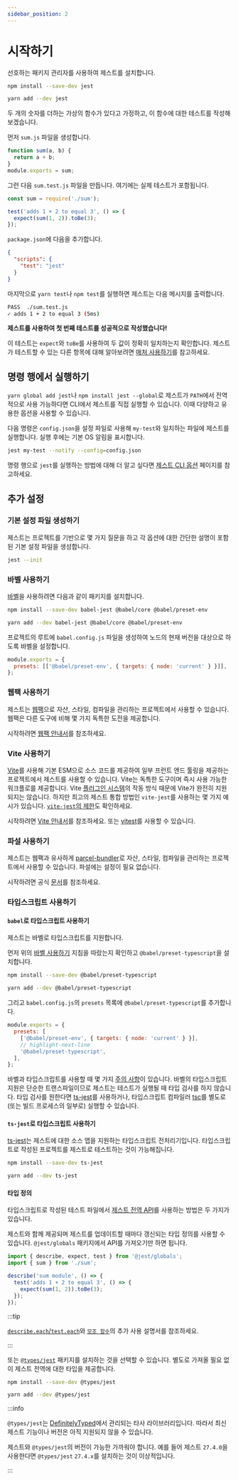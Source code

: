 ```yaml
---
sidebar_position: 2
---
```



# 시작하기

선호하는 패키지 관리자를 사용하여 제스트를 설치합니다.

<Tabs groupId="package-manager">
  <TabItem value="npm" label="npm" default>

```bash
npm install --save-dev jest
```

  </TabItem>
  <TabItem value="yarn" label="Yarn">

```bash
yarn add --dev jest
```

  </TabItem>
</Tabs>

두 개의 숫자를 더하는 가상의 함수가 있다고 가정하고, 이 함수에 대한 테스트를 작성해 보겠습니다.

먼저 `sum.js` 파일을 생성합니다.

```js
function sum(a, b) {
  return a + b;
}
module.exports = sum;
```

그런 다음 `sum.test.js` 파일을 만듭니다. 여기에는 실제 테스트가 포함됩니다.

```js
const sum = require('./sum');

test('adds 1 + 2 to equal 3', () => {
  expect(sum(1, 2)).toBe(3);
});
```

`package.json`에 다음을 추가합니다.

```json
{
  "scripts": {
    "test": "jest"
  }
}
```

마지막으로 `yarn test`나 `npm test`를 실행하면 제스트는 다음 메시지를 출력합니다.

```bash
PASS  ./sum.test.js
✓ adds 1 + 2 to equal 3 (5ms)
```

**제스트를 사용하여 첫 번째 테스트를 성공적으로 작성했습니다!**

이 테스트는 `expect`와 `toBe`를 사용하여 두 값이 정확히 일치하는지 확인합니다. 제스트가 테스트할 수 있는 다른 항목에 대해 알아보려면 [매처 사용하기](./매처-사용하기.md)를 참고하세요.

## 명령 행에서 실행하기

`yarn global add jest`나 `npm install jest --global`로 제스트가 `PATH`에서 전역적으로 사용 가능하다면 CLI에서 제스트를 직접 실행할 수 있습니다. 이때 다양하고 유용한 옵션을 사용할 수 있습니다.

다음 명령은 `config.json`을 설정 파일로 사용해 `my-test`와 일치하는 파일에 제스트를 실행합니다. 실행 후에는 기본 OS 알림을 표시합니다.

```bash
jest my-test --notify --config=config.json
```

명령 행으로 `jest`를 실행하는 방법에 대해 더 알고 싶다면 [제스트 CLI 옵션](https://jestjs.io/docs/29.1/cli) 페이지를 참고하세요.

## 추가 설정

### 기본 설정 파일 생성하기

제스트는 프로젝트를 기반으로 몇 가지 질문을 하고 각 옵션에 대한 간단한 설명이 포함된 기본 설정 파일을 생성합니다.

```bash
jest --init
```

### 바벨 사용하기

[바벨](https://babeljs.io/)을 사용하려면 다음과 같이 패키지를 설치합니다.

<Tabs groupId="package-manager">
  <TabItem value="npm" label="npm" default>

```bash
npm install --save-dev babel-jest @babel/core @babel/preset-env
```

  </TabItem>
  <TabItem value="yarn" label="Yarn">

```bash
yarn add --dev babel-jest @babel/core @babel/preset-env
```

  </TabItem>
</Tabs>

프로젝트의 루트에 `babel.config.js` 파일을 생성하여 노드의 현재 버전을 대상으로 하도록 바벨을 설정합니다.

```js title="babel.config.js"
module.exports = {
  presets: [['@babel/preset-env', { targets: { node: 'current' } }]],
};
```

### 웹팩 사용하기

제스트는 [웹팩](https://webpack.js.org/)으로 자산, 스타일, 컴파일을 관리하는 프로젝트에서 사용할 수 있습니다. 웹팩은 다른 도구에 비해 몇 가지 독특한 도전을 제공합니다.

시작하려면 [웹팩 안내서](https://jestjs.io/docs/29.1/webpack)를 참조하세요.

### Vite 사용하기

[Vite](https://vitejs.dev/)를 사용해 기본 ESM으로 소스 코드를 제공하여 일부 프런트 엔드 툴링을 제공하는 프로젝트에서 제스트를 사용할 수 있습니다. Vite는 독특한 도구이며 즉시 사용 가능한 워크플로를 제공합니다. Vite [플러그인 시스템](https://github.com/vitejs/vite/issues/1955#issuecomment-776009094)의 작동 방식 때문에 Vite가 완전히 지원되지는 않습니다. 하지만 최고의 제스트 통합 방법인 `vite-jest`를 사용하는 몇 가지 예시가 있습니다. [`vite-jest`의 제한](https://github.com/sodatea/vite-jest/tree/main/packages/vite-jest#limitations-and-differences-with-commonjs-tests)도 확인하세요.

시작하려면 [Vite 안내서](https://vitejs.dev/guide/)를 참조하세요. 또는 [vitest](https://github.com/vitest-dev/vitest)를 사용할 수 있습니다.

### 파설 사용하기

제스트는 웹팩과 유사하게 [parcel-bundler](https://parceljs.org/)로 자산, 스타일, 컴파일을 관리하는 프로젝트에서 사용할 수 있습니다. 파설에는 설정이 필요 없습니다.

시작하려면 공식 [문서](https://parceljs.org/docs/)를 참조하세요.

### 타입스크립트 사용하기

#### `babel`로 타입스크립트 사용하기

제스트는 바벨로 타입스크립트를 지원합니다.

먼저 위의 [바벨 사용하기](#바벨-사용하기) 지침을 따랐는지 확인하고 `@babel/preset-typescript`을 설치합니다.

<Tabs groupId="package-manager">
  <TabItem value="npm" label="npm" default>

```bash
npm install --save-dev @babel/preset-typescript
```

  </TabItem>
  <TabItem value="yarn" label="Yarn">

```bash
yarn add --dev @babel/preset-typescript
```

  </TabItem>
</Tabs>

그리고 `babel.config.js`의 `presets` 목록에 `@babel/preset-typescript`를 추가합니다.

```js title="babel.config.js"
module.exports = {
  presets: [
    ['@babel/preset-env', { targets: { node: 'current' } }],
    // highlight-next-line
    '@babel/preset-typescript',
  ],
};
```

바벨과 타입스크립트를 사용할 때 몇 가지 [주의 사항](https://babeljs.io/docs/en/babel-plugin-transform-typescript#caveats)이 있습니다. 바벨의 타입스크립트 지원은 단순한 트랜스파일이므로 제스트는 테스트가 실행될 때 타입 검사를 하지 않습니다. 타입 검사를 원한다면 [ts-jest](https://github.com/kulshekhar/ts-jest)를 사용하거나, 타입스크립트 컴파일러 [tsc](https://www.typescriptlang.org/docs/handbook/compiler-options.html)를 별도로 (또는 빌드 프로세스의 일부로) 실행할 수 있습니다.

#### `ts-jest`로 타입스크립트 사용하기

[ts-jest](https://github.com/kulshekhar/ts-jest)는 제스트에 대한 소스 맵을 지원하는 타입스크립트 전처리기입니다. 타입스크립트로 작성된 프로젝트를 제스트로 테스트하는 것이 가능해집니다.

<Tabs groupId="package-manager">
  <TabItem value="npm" label="npm" default>

```bash
npm install --save-dev ts-jest
```

  </TabItem>
  <TabItem value="yarn" label="Yarn">

```bash
yarn add --dev ts-jest
```

  </TabItem>
</Tabs>

#### 타입 정의

타입스크립트로 작성된 테스트 파일에서 [제스트 전역 API](https://jestjs.io/docs/29.1/api)를 사용하는 방법은 두 가지가 있습니다.

제스트와 함께 제공되며 제스트를 업데이트할 때마다 갱신되는 타입 정의를 사용할 수 있습니다. `@jest/globals` 패키지에서 API를 가져오기만 하면 됩니다.

```ts title="sum.test.ts"
import { describe, expect, test } from '@jest/globals';
import { sum } from './sum';

describe('sum module', () => {
  test('adds 1 + 2 to equal 3', () => {
    expect(sum(1, 2)).toBe(3);
  });
});
```

:::tip

[`describe.each`/`test.each`](https://jestjs.io/docs/29.1/api#typescript-usage)와 [`모조 함수`](https://jestjs.io/docs/29.1/mock-function-api#typescript-usage)의 추가 사용 설명서를 참조하세요.

:::

또는 [`@types/jest`](https://npmjs.com/package/@types/jest) 패키지를 설치하는 것을 선택할 수 있습니다. 별도로 가져올 필요 없이 제스트 전역에 대한 타입을 제공합니다.

<Tabs groupId="package-manager">
  <TabItem value="npm" label="npm" default>

```bash
npm install --save-dev @types/jest
```

  </TabItem>
  <TabItem value="yarn" label="Yarn">

```bash
yarn add --dev @types/jest
```

  </TabItem>
</Tabs>

:::info

`@types/jest`는 [DefinitelyTyped](https://github.com/DefinitelyTyped/DefinitelyTyped/tree/master/types/jest)에서 관리되는 타사 라이브러리입니다. 따라서 최신 제스트 기능이나 버전은 아직 지원되지 않을 수 있습니다.

제스트와 `@types/jest`의 버전이 가능한 가까워야 합니다. 예를 들어 제스트 `27.4.0`을 사용한다면 `@types/jest` `27.4.x`를 설치하는 것이 이상적입니다.

:::
